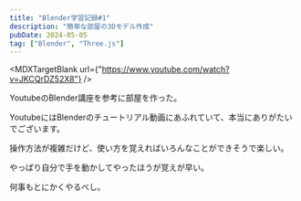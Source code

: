 ```yaml
---
title: "Blender学習記録#1"
description: "簡単な部屋の3Dモデル作成"
pubDate: 2024-05-05
tag: ["Blender", "Three.js"]
---
```



<MDXTargetBlank url={"https://www.youtube.com/watch?v=JKCQrDZ52X8"} />

YoutubeのBlender講座を参考に部屋を作った。

YoutubeにはBlenderのチュートリアル動画にあふれていて、本当にありがたいでございます。

操作方法が複雑だけど、使い方を覚えればいろんなことができそうで楽しい。

やっぱり自分で手を動かしてやったほうが覚えが早い。

何事もとにかくやるべし。

<Room />
